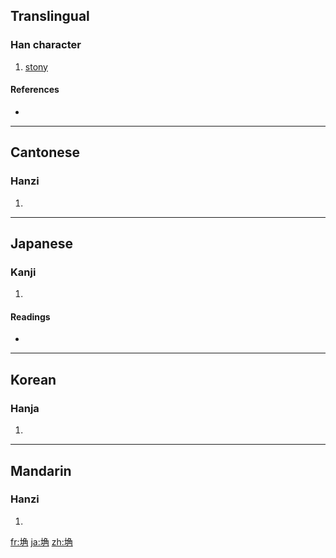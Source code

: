 ==Translingual==

===Han character===
{{Han char|rn=32|rad=土|as=07|sn=10|four=4712<sub>7</sub>|canj=土弓月土 (GNBG), 土弓月手 (GNBQ)}}

# [[stony]]

====References====
* {{Han ref|kx=0229.230|dkj=05111|dj=0465.130|hdz=10446.070|uh=57C6|ud=22470|bh=D14F|bd=53583}}

----

==Cantonese==

===Hanzi===
{{yue-hanzi|jyut=|y=gok3}}

# {{defn|Cantonese}}

----

==Japanese==

===Kanji===
{{ja-kanji|grade=|rs=土07}}

# {{defn|Japanese}}

====Readings====
* {{ja-readings|on=[[かく]] (kaku)|kun=[[きそう]] (kisou)}}

----

==Korean==

===Hanja===
{{ko-hanja|hangeul=각|rv=gak|mr=kak}}

# {{defn|Korean}}

----

==Mandarin==

===Hanzi===
{{cmn-hanzi|pin=[[mái]] ([[mai2]]), [[mán]] ([[man2]]), [[què]] ([[que4]])|wg=mai<sup>2</sup>, man<sup>2</sup>, ch'üeh<sup>4</sup>}}

# {{defn|Mandarin}}

[[fr:埆]]
[[ja:埆]]
[[zh:埆]]